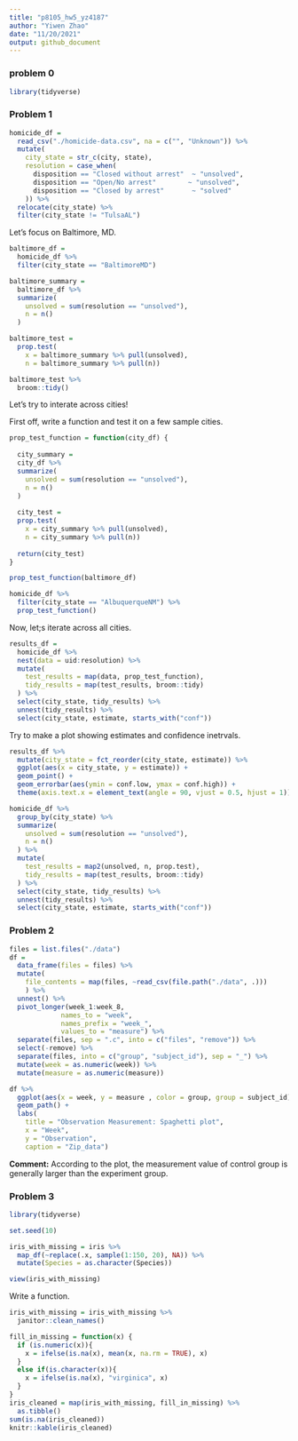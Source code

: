 ```yaml
---
title: "p8105_hw5_yz4187"
author: "Yiwen Zhao"
date: "11/20/2021"
output: github_document
---
```


### problem 0

```r
library(tidyverse)
```

### Problem 1

```r
homicide_df = 
  read_csv("./homicide-data.csv", na = c("", "Unknown")) %>%
  mutate(
    city_state = str_c(city, state),
    resolution = case_when(
      disposition == "Closed without arrest"  ~ "unsolved",
      disposition == "Open/No arrest"        ~ "unsolved",
      disposition == "Closed by arrest"       ~ "solved"
    )) %>%
  relocate(city_state) %>%
  filter(city_state != "TulsaAL")
```

Let's focus on Baltimore, MD.

```r
baltimore_df = 
  homicide_df %>%
  filter(city_state == "BaltimoreMD")

baltimore_summary = 
  baltimore_df %>%
  summarize(
    unsolved = sum(resolution == "unsolved"),
    n = n()
  )

baltimore_test = 
  prop.test(
    x = baltimore_summary %>% pull(unsolved),
    n = baltimore_summary %>% pull(n))

baltimore_test %>%
  broom::tidy()

```

Let's try to interate across cities!

First off, write a function and test it on a few sample cities.

```r
prop_test_function = function(city_df) {
  
  city_summary = 
  city_df %>%
  summarize(
    unsolved = sum(resolution == "unsolved"),
    n = n()
  )
  
  city_test = 
  prop.test(
    x = city_summary %>% pull(unsolved),
    n = city_summary %>% pull(n))
  
  return(city_test)
}

prop_test_function(baltimore_df)

homicide_df %>%
  filter(city_state == "AlbuquerqueNM") %>%
  prop_test_function()

```

Now, let;s iterate across all cities.

```r
results_df = 
  homicide_df %>%
  nest(data = uid:resolution) %>%
  mutate(
    test_results = map(data, prop_test_function),
    tidy_results = map(test_results, broom::tidy)
  ) %>%
  select(city_state, tidy_results) %>%
  unnest(tidy_results) %>%
  select(city_state, estimate, starts_with("conf"))
```


Try to make a plot showing estimates and confidence inetrvals.

```r
results_df %>%
  mutate(city_state = fct_reorder(city_state, estimate)) %>%
  ggplot(aes(x = city_state, y = estimate)) +
  geom_point() +
  geom_errorbar(aes(ymin = conf.low, ymax = conf.high)) +
  theme(axis.text.x = element_text(angle = 90, vjust = 0.5, hjust = 1))
```

```r
homicide_df %>%
  group_by(city_state) %>%
  summarize(
    unsolved = sum(resolution == "unsolved"),
    n = n()
  ) %>%
  mutate(
    test_results = map2(unsolved, n, prop.test),
    tidy_results = map(test_results, broom::tidy)
  ) %>%
  select(city_state, tidy_results) %>%
  unnest(tidy_results) %>%
  select(city_state, estimate, starts_with("conf"))
```


### Problem 2

```r
files = list.files("./data")
df = 
  data_frame(files = files) %>% 
  mutate(
    file_contents = map(files, ~read_csv(file.path("./data", .)))
    ) %>%
  unnest() %>% 
  pivot_longer(week_1:week_8, 
             names_to = "week",
             names_prefix = "week_",
             values_to = "measure") %>% 
  separate(files, sep = ".c", into = c("files", "remove")) %>% 
  select(-remove) %>% 
  separate(files, into = c("group", "subject_id"), sep = "_") %>% 
  mutate(week = as.numeric(week)) %>% 
  mutate(measure = as.numeric(measure))

df %>%
  ggplot(aes(x = week, y = measure , color = group, group = subject_id)) + 
  geom_path() + 
  labs(
    title = "Observation Measurement: Spaghetti plot",
    x = "Week",
    y = "Observation",
    caption = "Zip_data")
```

**Comment:** According to the plot, the measurement value of control group is generally larger than the experiment group.


### Problem 3

```r
library(tidyverse)

set.seed(10)

iris_with_missing = iris %>%
  map_df(~replace(.x, sample(1:150, 20), NA)) %>%
  mutate(Species = as.character(Species))

view(iris_with_missing)

```

Write a function.

```r
iris_with_missing = iris_with_missing %>%
  janitor::clean_names() 

fill_in_missing = function(x) {
  if (is.numeric(x)){
    x = ifelse(is.na(x), mean(x, na.rm = TRUE), x)
  }
  else if(is.character(x)){
    x = ifelse(is.na(x), "virginica", x)
  }
}
iris_cleaned = map(iris_with_missing, fill_in_missing) %>%
  as.tibble()
sum(is.na(iris_cleaned))
knitr::kable(iris_cleaned)
```


